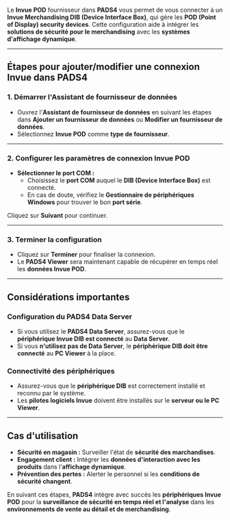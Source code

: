 Le **Invue POD** fournisseur dans **PADS4** vous permet de vous connecter à un **Invue Merchandising DIB (Device Interface Box)**, qui gère les **POD (Point of Display) security devices**. Cette configuration aide à intégrer les **solutions de sécurité pour le merchandising** avec les **systèmes d'affichage dynamique**.

***

## **Étapes pour ajouter/modifier une connexion Invue dans PADS4**

### **1. Démarrer l'Assistant de fournisseur de données**

* Ouvrez l'**Assistant de fournisseur de données** en suivant les étapes dans **Ajouter un fournisseur de données** ou **Modifier un fournisseur de données**.
* Sélectionnez **Invue POD** comme **type de fournisseur**.

***

### **2. Configurer les paramètres de connexion Invue POD**

* **Sélectionner le port COM :**
  * Choisissez le **port COM** auquel le **DIB (Device Interface Box)** est connecté.
  * En cas de doute, vérifiez le **Gestionnaire de périphériques Windows** pour trouver le bon **port série**.

Cliquez sur **Suivant** pour continuer.

***

### **3. Terminer la configuration**

* Cliquez sur **Terminer** pour finaliser la connexion.
* Le **PADS4 Viewer** sera maintenant capable de récupérer en temps réel les **données Invue POD**.

***

## **Considérations importantes**

### **Configuration du PADS4 Data Server**

* Si vous utilisez le **PADS4 Data Server**, assurez-vous que le **périphérique Invue DIB est connecté** au **Data Server**.
* Si vous **n'utilisez pas de Data Server**, le **périphérique DIB doit être connecté** au **PC Viewer** à la place.

### **Connectivité des périphériques**

* Assurez-vous que le **périphérique DIB** est correctement installé et reconnu par le système.
* Les **pilotes logiciels Invue** doivent être installés sur le **serveur ou le PC Viewer**.

***

## **Cas d'utilisation**

* **Sécurité en magasin :** Surveiller l'état de **sécurité des marchandises**.
* **Engagement client :** Intégrer les **données d'interaction avec les produits** dans l'**affichage dynamique**.
* **Prévention des pertes :** Alerter le personnel si les **conditions de sécurité changent**.

En suivant ces étapes, **PADS4** intègre avec succès les **périphériques Invue POD** pour la **surveillance de sécurité en temps réel et l'analyse** dans les **environnements de vente au détail et de merchandising**.
